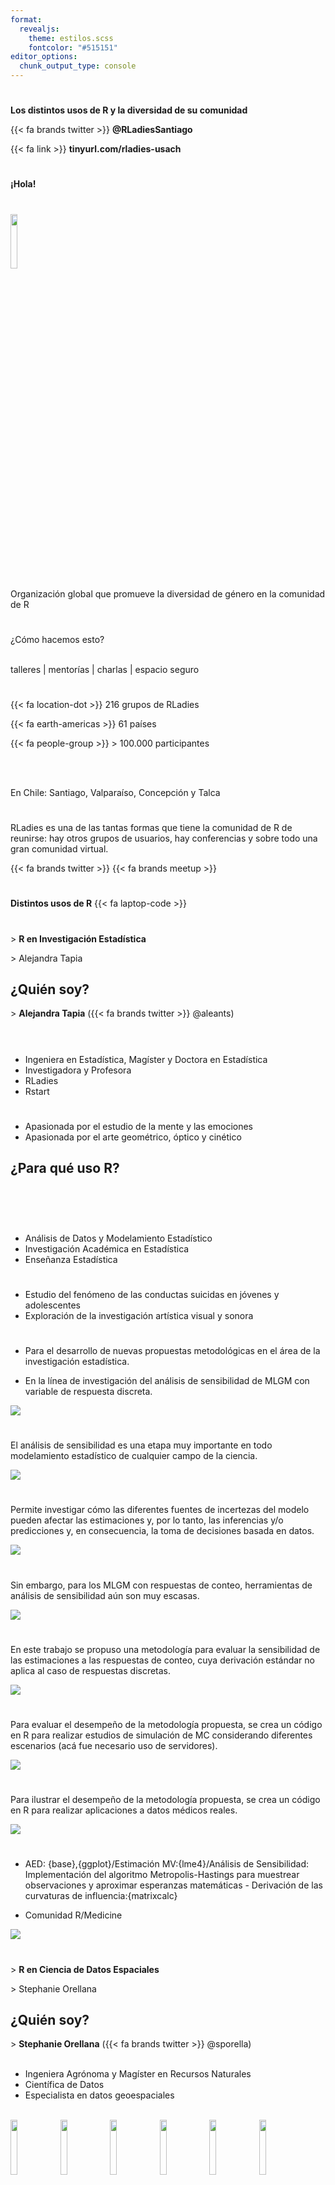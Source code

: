 ```yaml
---
format: 
  revealjs:
    theme: estilos.scss
    fontcolor: "#515151"
editor_options: 
  chunk_output_type: console
---
```



# {.fondocalipso data-menu-title="Portada"}

::: mas-grande
**Los distintos usos de R y la diversidad de su comunidad**
:::

[{{< fa brands twitter >}} **@RLadiesSantiago**]{.grande}

{{< fa link >}} **tinyurl.com/rladies-usach**

# {background-color="#88398A" .ultra-grande .centrado}

**¡Hola!**

# {.centrado}

![](https://rladies.org/wp-content/uploads/2016/12/R-LadiesGlobal.png){width="15%"}

[Organización global que promueve la diversidad de género en la comunidad de R]{.mediano}

# {background-color="#88398A" .mas-grande .centrado}

¿Cómo hacemos esto?
<br/>
<br/>

::: {.r-fit-text}
talleres \| mentorías \| charlas \| espacio seguro
:::


# {background-color="#88398A"}

::: {.mas-grande}
{{< fa  location-dot >}} 216 grupos de RLadies

{{< fa  earth-americas >}} 61 países

{{< fa people-group >}} \> 100.000 participantes
:::
<br/>
<br/>

::: {.mediano}
En Chile: Santiago, Valparaíso, Concepción y Talca
:::

# {.mediano .centrado}

RLadies es una de las tantas formas que tiene la comunidad de R de reunirse: hay otros grupos de usuarios, hay conferencias y sobre todo una gran comunidad virtual.

::: {.ultra-grande}
{{< fa brands twitter >}} {{< fa brands meetup >}}
:::

# {.blanquicalipso}

::: {.r-fit-text .centrado}
**Distintos usos de R** {{< fa laptop-code >}}
:::

# {.fondocalipso}

::: {.r-fit-text .codigo}
\> **R en Investigación Estadística**

\> Alejandra Tapia 

:::

## ¿Quién soy?
\> **Alejandra Tapia** ({{< fa brands twitter >}} @aleants)
<br/>
<br/>

::: {layout="[1,1]"}

#
- Ingeniera en Estadística, Magíster y Doctora en Estadística
- Investigadora y Profesora
- RLadies
- Rstart 

#
- Apasionada por el estudio de la mente y las emociones
- Apasionada por el arte geométrico, óptico y cinético
:::

## ¿Para qué uso R?
<br/>
<br/>

::: {layout="[1,1]"}
#
- Análisis de Datos y Modelamiento Estadístico
- Investigación Académica en Estadística
- Enseñanza Estadística

#
- Estudio del fenómeno de las conductas suicidas en jóvenes y adolescentes 
- Exploración de la investigación artística visual y sonora

:::


# {}

::: {layout="[1,1]"}

- Para el desarrollo de nuevas propuestas metodológicas en el área de la investigación estadística.

- En la línea de investigación del análisis de sensibilidad de MLGM con variable de respuesta discreta.

![](img/image_paper.png)

:::


# {}

::: {layout="[1,1]"}

El análisis de sensibilidad es una etapa muy importante en todo modelamiento estadístico de cualquier campo de la ciencia.

![](img/image_paper.png)

:::


# {}

::: {layout="[1,1]"}

Permite investigar cómo las diferentes fuentes de incertezas del modelo pueden afectar las estimaciones y, por lo tanto, las inferencias y/o predicciones y, en consecuencia, la toma de decisiones basada en datos. 

![](img/image_paper.png)

:::


# {}

::: {layout="[1,1]"}

Sin embargo, para los MLGM con respuestas de conteo, herramientas de análisis de sensibilidad aún son muy escasas.

![](img/image_paper.png)

:::


# {}

::: {layout="[1,1]"}

En este trabajo se propuso una metodología para evaluar la sensibilidad de las estimaciones a las respuestas de conteo, cuya derivación estándar no aplica al caso de respuestas discretas. 

![](img/image_paper.png)

:::

# {}

::: {layout="[1,1]"}

Para evaluar el desempeño de la metodología propuesta, se crea un código en R para realizar estudios de simulación de MC considerando diferentes escenarios (acá fue necesario uso de servidores).

![](img/image_paper.png)

:::



# {}

::: {layout="[2,1]"}

Para ilustrar el desempeño de la metodología propuesta, se crea un código en R para realizar aplicaciones a datos médicos reales.

![](img/r-med-2021-hex-sticker.png)

:::

# {}

::: {layout="[2,1]"}

- AED: {base},{ggplot}/Estimación MV:{lme4}/Análisis de Sensibilidad: Implementación del algoritmo Metropolis-Hastings para muestrear observaciones y aproximar esperanzas matemáticas - Derivación de las curvaturas de influencia:{matrixcalc}

- Comunidad R/Medicine

![](img/r-med-2021-hex-sticker.png)

:::


# {.fondocalipso}

::: {.r-fit-text .codigo}
\> **R en Ciencia de Datos Espaciales**

\> Stephanie Orellana

:::


## ¿Quién soy?
\> **Stephanie Orellana** ({{< fa brands twitter >}} @sporella)
<br/>
<br/>

-   Ingeniera Agrónoma y Magíster en Recursos Naturales
-   Científica de Datos
-   Especialista en datos geoespaciales
<br/>
<br/>


![](https://github.com/sporella/30daymap/raw/master/plots/20_expectativas.png){width="15%"} ![](https://github.com/sporella/30daymap/raw/master/plots/29_gfs.gif){width="15%"} ![](https://github.com/sporella/30daymap/raw/master/plots/21_20lagos.png){width="15%"} ![](https://github.com/sporella/30daymap/raw/master/plots/13_humedadsuelo.png){width="15%"} ![](https://github.com/sporella/30daymap/raw/master/plots/10_paradas.png){width="15%"} ![](https://github.com/sporella/30daymap/raw/master/plots/14_anomalias.png){width="15%"}

## ¿Para qué uso R?

::: {layout="[1,1]"}

-   Limpieza y transformación de datos
-   Visualización
-   Modelación

#
-   Procesamiento geoespacial y mapas
-   Aplicaciones interactivas
-   Reportes automáticos
-   Automatización de tareas
:::

![](https://github.com/sporella/30daymap/raw/master/plots/20_expectativas.png){width="15%"} ![](https://github.com/sporella/30daymap/raw/master/plots/29_gfs.gif){width="15%"} ![](https://github.com/sporella/30daymap/raw/master/plots/21_20lagos.png){width="15%"} ![](https://github.com/sporella/30daymap/raw/master/plots/13_humedadsuelo.png){width="15%"} ![](https://github.com/sporella/30daymap/raw/master/plots/10_paradas.png){width="15%"} ![](https://github.com/sporella/30daymap/raw/master/plots/14_anomalias.png){width="15%"}

## Paquetes que más utilizo

::: {layout="[[1,1],[1,1]]" layout-valign="center"}

# Ciencia de datos
![](img/tidyverse.png){width="15%"}

# Datos Espaciales
![](https://user-images.githubusercontent.com/520851/34887433-ce1d130e-f7c6-11e7-83fc-d60ad4fae6bd.gif)
![](https://rspatial.github.io/terra/reference/figures/logo.png){width="35%"}
![](https://r-spatial.github.io/rgee/logo.png){width="40%"}
![](https://github.com/tim-salabim/mvl/raw/cstriestohelp/imagery/animated/box_anim.gif?raw=true){width="50%"}

:::

## Habilidades/conocimientos necesarios
<br/>

- Geografía
- Matemática/álgebra
- Estadística
- Habilidad para aprender otros lenguajes de programación
- Creatividad
- Habilidades comunicativas
- Paciencia

# {.fondocalipso}

::: {.mas-grande .codigo}
\> **R en Lingüística**

\> Riva Quiroga 

:::

## ¿Quién soy?
\> **Riva Quiroga** ({{< fa brands twitter >}} @rivaquiroga)
<br/>
<br/>
<br/>
<br/>
<br/>

Soy lingüista. 



## ¿Para qué uso R?
<br/>
<br/>

::: {.mediano}
[**\> investigar cómo los seres humanos nos comunicamos**]{.calipso}
:::
<br/>

::: {.mediano .fragment}
Lingüística de corpus, lingüística computacional, minería de textos, procesamiento del lenguaje natural.
:::

# {data-menu-title="Explorar textos"}

::: {layout="[1,1]"}
![](img/diario-sesion.png)

# 
::: {.micro}
:::

:::


# {}

::: {layout="[1,1]"}
![](img/diario-sesion.png)

# 

:::{.micro}
<br/>
<br/>
<br/>
<br/>
<br/>
<br/>
<br/>
<br/>
Conciudadanos del Senado i de la Cámara de Diputados,
Merced a los favores que la Divina Providencia ha seguido dispensando a la República, esta ha continuado su marcha de progreso interior, i se ha mantenido en paz con todas las naciones.
Me congratulo de anunciaros que considero removidos los obstáculos que contrariaban el restablecimiento de una amistosa i cordial intelijencia con España.
Las dificultades que desgraciadamente habian surjido entre los dos países, perturbando momentáneamente sus buenas relaciones, han arribado a un desenlace no menos honroso que satisfactorio para ambos. Espero que mediante él, esas relaciones ganaran en intimidad, estension i firmeza.
El primitivo i verdadero oríjen de tales dificultades no os es desconocido. Bien sabéis que la ocupación de las islas de Chincha por las fuerzas navales de Su Majestad Católica, los principios proclamados para ello por sus ajentes, i la manera como se llevó a efecto, despertaron en América una excitación jeneral, e impusieron al Gobierno de Chile la necesidad...
:::

:::

# {}

::: {layout="[1,1]"}
![](img/diario-sesion.png)

# 

:::{.micro}
<br/>
<br/>
<br/>
<br/>
<br/>
<br/>
<br/>
<br/>
Conciudadanos del Senado i de la Cámara de Diputados,
Merced a los favores que la Divina Providencia [ha seguido dispensando]{.rosa} a la República, esta [ha continuado]{.rosa} su marcha de progreso interior, i [se ha mantenido]{.rosa} en paz con todas las naciones.
[Me congratulo]{.rosa} de anunciaros que [considero]{.rosa} removidos los obstáculos que [contrariaban]{.rosa} el restablecimiento de una amistosa i cordial intelijencia con España.
Las dificultades que desgraciadamente [habian surjido]{.rosa} entre los dos países, [perturbando]{.rosa} momentáneamente sus buenas relaciones, [han arribado]{.rosa} a un desenlace no menos honroso que satisfactorio para ambos. [Espero]{.rosa} que mediante él, esas relaciones [ganaran]{.rosa} en intimidad, estension i firmeza.
El primitivo i verdadero oríjen de tales dificultades no os [es]{.rosa} desconocido. Bien [sabéis]{.rosa} que la ocupación de las islas de Chincha por las fuerzas navales de Su Majestad Católica, los principios [proclamados]{.rosa} para ello por sus ajentes, i la manera como [se llevó a efecto]{.rosa}, [despertaron]{.rosa} en América una excitación jeneral, e [impusieron]{.rosa} al Gobierno de Chile la necesidad...
:::

:::



# {}

```r
# echo: false

matrix(c(rep(0, each = 15), floor(runif(45, min = 0, max = 5)), rep(0, each = 10)),
  ncol = 5,
  nrow = 14,
  dimnames = list(paste("palabra", 1:14), paste("documento", 1:5)),
  byrow = TRUE
)
```

# {}

::: {layout="[1,1]"}
![](img/diario-sesion.png)

# 

:::{.micro}
<br/>
<br/>
<br/>
<br/>
<br/>
<br/>
<br/>
<br/>
Conciudadanos del Senado i de la Cámara de Diputados,
Merced a los favores que la Divina Providencia ha seguido dispensando a la República, esta ha continuado su marcha de progreso interior, i se ha mantenido en paz con todas las naciones.
Me congratulo de anunciaros que considero removidos los obstáculos que contrariaban el restablecimiento de una amistosa i cordial intelijencia con España.
Las dificultades que desgraciadamente habian surjido entre los dos países, perturbando momentáneamente sus buenas relaciones, han arribado a un desenlace no menos honroso que satisfactorio para ambos. Espero que mediante él, esas relaciones ganaran en intimidad, estension i firmeza.
El primitivo i verdadero oríjen de tales dificultades no os es desconocido. Bien sabéis que la ocupación de las islas de Chincha por las fuerzas navales de Su Majestad Católica, los principios proclamados para ello por sus ajentes, i la manera como se llevó a efecto, despertaron en América una excitación jeneral, e impusieron al Gobierno de Chile la necesidad...
:::

:::

# {}

::: {layout="[1,1]"}
![](img/diario-sesion.png)

# 

:::{.micro}
<br/>
<br/>
<br/>
<br/>
<br/>
<br/>
<br/>
<br/>
[Conciudadanos del Senado i de la Cámara de Diputados,
Merced a los favores que la Divina Providencia ha seguido dispensando a la República, esta ha continuado su marcha de progreso interior,]{.calipso-claro} [i se ha mantenido en paz con todas las naciones.
Me congratulo de anunciaros que considero removidos los obstáculos que contrariaban el restablecimiento de una amistosa i cordial intelijencia con España.
Las dificultades que desgraciadamente habian surjido entre los dos países, perturbando momentáneamente sus buenas relaciones, han arribado a un desenlace no menos honroso que satisfactorio para ambos. Espero que mediante él, esas relaciones ganaran en intimidad, estension i firmeza.
El primitivo i verdadero oríjen de tales dificultades no os es desconocido. Bien sabéis que la ocupación de las islas de Chincha por las fuerzas navales de Su Majestad Católica, los principios proclamados para ello por sus ajentes, i la manera como se llevó a efecto, despertaron en América una excitación jeneral, e impusieron al Gobierno de Chile la necesidad...]{.calipso}
:::

:::


# {data-menu-title="Un gráfico de ejemplo"}

![](img/interior-exterior.png)

## ¿Para qué uso R?
<br/>

::: {.mediano}
[**\> comunicar con datos**]{.calipso}
:::

::: {.mediano .fragment}
Usando R, enseño a otras personas a comunicar sus hallazgos a través de gráficos, reportes y presentaciones, y a crear flujos de trabajo con datos que sean reproducibles.
:::

::: {.fragment}
![](https://raw.githubusercontent.com/rstudio/hex-stickers/master/SVG/quarto.svg){width=15%}![](https://raw.githubusercontent.com/rstudio/hex-stickers/master/SVG/ggplot2.svg){width=15%}![](https://raw.githubusercontent.com/rstudio/hex-stickers/master/SVG/gt.svg){width=15%}![](https://raw.githubusercontent.com/rstudio/hex-stickers/master/SVG/usethis.svg){width=15%}![](https://raw.githubusercontent.com/rstudio/hex-stickers/master/SVG/renv.svg){width=15%}
:::

# {.fondocalipso}

::: {.r-fit-text .codigo}
\> **R en Ciencias del Suelo**

\> Sara Acevedo

:::

## ¿Quién soy?
\> **Sara Acevedo** ({{< fa brands twitter >}} @saryace)
<br/>

::: {layout="[[1], [2]]"}
# 

-   Químico mención Analítica y Ambiental
-   Master en Suelos y Biogeoquímica y Dr(c) Ciencias de la Ingeniería
-   Científica de Suelos
-   Especialista en física y química de suelos 


![](https://github.com/Saryace/minidiskR/blob/main/figures/plot_bysoilID_plot.png?raw=true){width="15%"} ![](https://raw.githubusercontent.com/Saryace/pario_datamanagement/master/figures/textural_triangle.png){width="19%"} ![](https://github.com/Saryace/pario_datamanagement/blob/master/figures/cute_psd.gif?raw=true){width="15%"}  ![](https://github.com/Saryace/pario_datamanagement/blob/master/figures/psd_plot.png?raw=true){width="20%"} ![](https://github.com/Saryace/mapa_urbano/blob/main/mapas/mapa_urbano.jpeg?raw=true){width="23%"}
:::



## ¿Para qué uso R?
::: {layout="[[1,1], [2]]"}
# 
* El suelo es un volumen tridimensional 
    + Análisis complejo (tiempo y espacio)
    + Uso de sensores de alta resolución

#
* Modelación de propiedades de suelo
  + Predicción en base propiedades más simples
*   Análisis de datos derivados de instrumentación (como dataloggers)

![](https://github.com/Saryace/minidiskR/blob/main/figures/plot_bysoilID_plot.png?raw=true){width="15%"} ![](https://raw.githubusercontent.com/Saryace/pario_datamanagement/master/figures/textural_triangle.png){width="19%"} ![](https://github.com/Saryace/pario_datamanagement/blob/master/figures/cute_psd.gif?raw=true){width="15%"}  ![](https://github.com/Saryace/pario_datamanagement/blob/master/figures/psd_plot.png?raw=true){width="20%"} ![](https://github.com/Saryace/mapa_urbano/blob/main/mapas/mapa_urbano.jpeg?raw=true){width="23%"}
:::




## Paquetes que más utilizo

::: {layout="[[1,1],[1,1]]" layout-valign="middle"}

# Modelación
![](https://tidymodels.tidymodels.org/logo.png){width="25%"}![](https://workflows.tidymodels.org/logo.png){width="25%"}![](https://broom.tidymodels.org/logo.png){width="25%"}

# Ciencias del Suelo
![](https://raw.githubusercontent.com/ncss-tech/aqp/master/misc/hexstickers/aqp_sticker_v2.png){width="32%"}
![](https://github.com/kaizadp/soilpalettes/raw/master/images/0-logo.png){width="35%"}
![](img/feldspar.png){width="50%"}
![](https://patchwork.data-imaginist.com/reference/figures/logo.png){width="30%"}

:::

## Habilidades/conocimientos necesarios
<br/>
<br/>

- Geología/Física/Química
- Matemática/estadística
- Tolerancia a la frustración
- Inglés PERO la comunidad en Español es grande

# {.fondocalipso data-menu-title="Fin"}

::: ultra-grande 
**¡Muchas gracias!**
:::

::: grande
{{< fa link >}} **tinyurl.com/rladies-usach**
:::

<br/>
<br/>
<br/>

::: grande
{{< fa brands twitter >}} **@RLadiesSantiago**
:::

::: grande
{{< fa brands meetup >}} **meetup.com/rladies-scl**
:::

